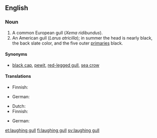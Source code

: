 ==English==

===Noun===
{{en-noun|head=[[laughing]] [[gull]]}}

# A common European gull (''Xema ridibundus'').
# An American gull (''Larus atricilla''); in summer the head is nearly black, the back slate color, and the five outer [[primary|primaries]] black.

====Synonyms====
* {{sense|European gull}} [[black cap]], [[pewit]], [[red-legged gull]], [[sea crow]]

====Translations====
{{trans-top|European gull}}
* Finnish: {{t+|fi|naurulokki}}
{{trans-mid}}
* German: {{t+|de|Lachmöwe|f}}
{{trans-bottom}}

{{trans-top|American gull}}
* Dutch: {{t-|nl|lachmeeuw}}
* Finnish: {{t-|fi|nokisiipilokki}}
{{trans-mid}}
* German: {{t-|de|Aztekenmöwe|f}}
{{trans-bottom}}

{{Webster 1913}}

[[et:laughing gull]]
[[fi:laughing gull]]
[[sv:laughing gull]]